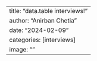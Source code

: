 ---
title: "data.table interviews!"
author: "Anirban Chetia"
date: "2024-02-09"
categories: [interviews]
image: ""
---
